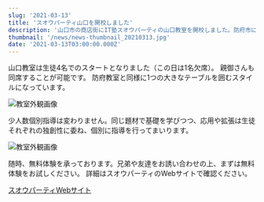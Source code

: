 ```yaml
---
slug: '2021-03-13'
title: 'スオウパーティ山口を開校しました'
description: '山口市の商店街にIT塾スオウパーティの山口教室を開校しました。防府市に続き2校目となります。'
thumbnail: '/news/news-thumbnail_20210313.jpg'
date: '2021-03-13T03:00:00.000Z'
---
```


山口教室は生徒4名でのスタートとなりました（この日は1名欠席）。
親御さんも同席することが可能です。 防府教室と同様に1つの大きなテーブルを囲むスタイルになっています。

![教室外観画像](/news/news-image_20210313-1.jpg)

少人数個別指導は変わりません。同じ題材で基礎を学びつつ、応用や拡張は生徒それぞれの独創性に委ね、個別に指導を行ってまいります。

![教室外観画像](/news/news-image_20210313-2.jpg)

随時、無料体験を承っております。兄弟や友達をお誘い合わせの上、まずは無料体験をお試しください。
詳細はスオウパーティのWebサイトで確認ください。

[スオウパーティWebサイト](https://thwoo.party)
